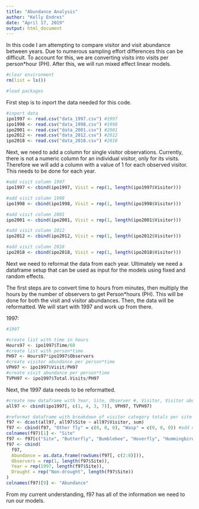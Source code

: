 ```yaml
---
title: "Abundance Analysis"
author: "Kelly Endres"
date: "April 17, 2019"
output: html_document
---
```


In this code I am attempting to compare visitor and visit abundance between years. Due to numerous sampling effort differences this can be difficult. To account for this, we are converting visits into visits per person*hour (PH). After this, we will run mixed effect linear models. 


```r
#clear environment
rm(list = ls())
```


```r

#load packages

```

First step is to inport the data needed for this code. 

```r

#inport data
ipo1997 <- read.csv("data_1997.csv") #1997
ipo1998 <- read.csv("data_1998.csv") #1998
ipo2001 <- read.csv("data_2001.csv") #2001
ipo2012 <- read.csv("data_2012.csv") #2012
ipo2018 <- read.csv("data_2018.csv") #2018
```

Next, we need to add a column for single visitor observations. Currently, there is not a numeric column for an individual visitor, only for its visits. Therefore we will add a column with a value of 1 for each observed visitor. This needs to be done for each year. 

```r
#add visit column 1997
ipo1997 <- cbind(ipo1997, Visit = rep(1, length(ipo1997$Visitor)))

#add visit column 1998
ipo1998 <- cbind(ipo1998, Visit = rep(1, length(ipo1998$Visitor)))

#add visit column 2001
ipo2001 <- cbind(ipo2001, Visit = rep(1, length(ipo2001$Visitor)))

#add visit column 2012
ipo2012 <- cbind(ipo2012, Visit = rep(1, length(ipo2012$Visitor)))

#add visit column 2018
ipo2018 <- cbind(ipo2018, Visit = rep(1, length(ipo2018$Visitor)))
```

Next we need to reformat the data from each year. Ultimately we need a dataframe setup that can be used as input for the models using fixed and random effects. 

The first steps are to convert time to hours from minutes, then multiply the hours by the number of observers to get Person*hours (PH). This will be done for both the visit and visitor abundances. Then, the data will be reformatted. We will start with 1997 and work up from there.


1997:

```r
#1997

#create list with time in hours
Hours97 <- ipo1997$Time/60
#create list with person*time
PH97 <- Hours97*ipo1997$Observers
#create visitor abundance per person*time
VPH97 <- ipo1997$Visit/PH97
#create visit abundance per person*time
TVPH97 <- ipo1997$Total.Visits/PH97

```

Next, the 1997 data needs to be reformatted. 

```r

#create new dataframe with Year, Site, Observer #, Visitor, Visitor abundance per person*hour, and Visit abundance per person*hour
all97 <- cbind(ipo1997[, c(1, 4, 3, 7)], VPH97, TVPH97)

#reformat dataframe with breakdown of visitor category totals per site
f97 <- dcast(all97, all97$Site ~ all97$Visitor, sum)
f97 <- cbind(f97, "Other fly" = c(0, 0, 0), "Wasp" = c(0, 0, 0)) #add missing columns
colnames(f97)[1] <- "Site"
f97 <- f97[c("Site", "Butterfly", "Bumblebee", "Hoverfly", "Hummingbird", "Other fly", "Solitary bee", "Wasp")] #order columns 
f97 <- cbind(
  f97, 
  Abundance = as.data.frame(rowSums(f97[, c(2:8)])), 
  Observers = rep(1, length(f97$Site)), 
  Year = rep(1997, length(f97$Site)), 
  Drought = rep("Non-drought", length(f97$Site))
)
colnames(f97)[9] <- "Abundance"

```

From my current understanding, f97 has all of the information we need to run our models. 
